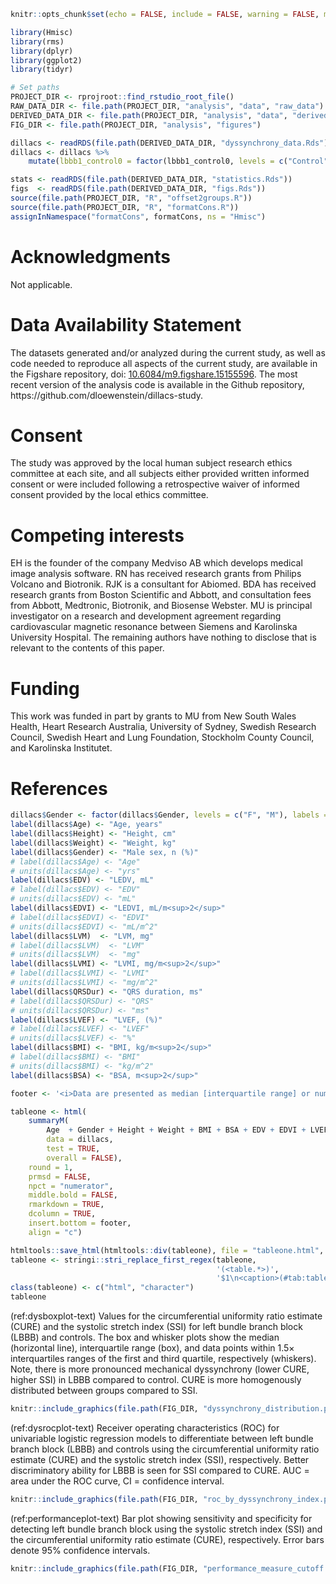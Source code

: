```r
knitr::opts_chunk$set(echo = FALSE, include = FALSE, warning = FALSE, message = FALSE)
```

```r
library(Hmisc)
library(rms)
library(dplyr)
library(ggplot2)
library(tidyr)
```

```r
# Set paths
PROJECT_DIR <- rprojroot::find_rstudio_root_file()
RAW_DATA_DIR <- file.path(PROJECT_DIR, "analysis", "data", "raw_data")
DERIVED_DATA_DIR <- file.path(PROJECT_DIR, "analysis", "data", "derived_data")
FIG_DIR <- file.path(PROJECT_DIR, "analysis", "figures")
```

```r
dillacs <- readRDS(file.path(DERIVED_DATA_DIR, "dyssynchrony_data.Rds"))
dillacs <- dillacs %>% 
    mutate(lbbb1_control0 = factor(lbbb1_control0, levels = c("Control", "LBBB")))

stats <- readRDS(file.path(DERIVED_DATA_DIR, "statistics.Rds"))
figs  <- readRDS(file.path(DERIVED_DATA_DIR, "figs.Rds"))
source(file.path(PROJECT_DIR, "R", "offset2groups.R"))
source(file.path(PROJECT_DIR, "R", "formatCons.R"))
assignInNamespace("formatCons", formatCons, ns = "Hmisc")
```

# Acknowledgments
Not applicable.

# Data Availability Statement
The datasets generated and/or analyzed during the current study, as well as code
needed to reproduce all aspects of the current study, are available in the
Figshare repository,
doi: [10.6084/m9.figshare.15155596](https://doi.org/10.6084/m9.figshare.15155596).
The most recent version of the analysis code is available in the Github
repository,
https://github.com/dloewenstein/dillacs-study.

# Consent
The study was approved by the local human subject research ethics
committee at each site, and all subjects either provided written informed
consent or were included following a retrospective waiver of informed
consent provided by the local ethics committee.

# Competing interests
EH is the founder of the company Medviso AB which develops medical image
analysis software. RN has received research grants from Philips Volcano and
Biotronik. RJK is a consultant for Abiomed. BDA has received research grants
from Boston Scientific and Abbott, and consultation fees from Abbott, Medtronic,
Biotronik, and Biosense Webster. MU is principal investigator on a research and
development agreement regarding cardiovascular magnetic resonance between
Siemens and Karolinska University Hospital. The remaining authors have nothing
to disclose that is relevant to the contents of this paper.

# Funding
This work was funded in part by grants to MU from New South Wales Health, Heart
Research Australia, University of Sydney, Swedish Research Council, Swedish
Heart and Lung Foundation, Stockholm County Council, and Karolinska Institutet.

# References

<div id="refs"></div>

\newpage

\FloatBarrier

```r
dillacs$Gender <- factor(dillacs$Gender, levels = c("F", "M"), labels = c("Female", "Male"))
label(dillacs$Age) <- "Age, years"
label(dillacs$Height) <- "Height, cm"
label(dillacs$Weight) <- "Weight, kg"
label(dillacs$Gender) <- "Male sex, n (%)"
# label(dillacs$Age) <- "Age"
# units(dillacs$Age) <- "yrs"
label(dillacs$EDV) <- "LEDV, mL"
# label(dillacs$EDV) <- "EDV"
# units(dillacs$EDV) <- "mL"
label(dillacs$EDVI) <- "LEDVI, mL/m<sup>2</sup>"
# label(dillacs$EDVI) <- "EDVI"
# units(dillacs$EDVI) <- "mL/m^2"
label(dillacs$LVM)  <- "LVM, mg"
# label(dillacs$LVM)  <- "LVM"
# units(dillacs$LVM)  <- "mg"
label(dillacs$LVMI) <- "LVMI, mg/m<sup>2</sup>"
# label(dillacs$LVMI) <- "LVMI"
# units(dillacs$LVMI) <- "mg/m^2"
label(dillacs$QRSDur) <- "QRS duration, ms"
# label(dillacs$QRSDur) <- "QRS"
# units(dillacs$QRSDur) <- "ms"
label(dillacs$LVEF) <- "LVEF, (%)"
# label(dillacs$LVEF) <- "LVEF"
# units(dillacs$LVEF) <- "%"
label(dillacs$BMI) <- "BMI, kg/m<sup>2</sup>"
# label(dillacs$BMI) <- "BMI"
# units(dillacs$BMI) <- "kg/m^2"
label(dillacs$BSA) <- "BSA, m<sup>2</sup>"

footer <- '<i>Data are presented as median [interquartile range] or numerator (percentage). LVEDV = left ventricular end-diastolic volume, LVEDVI = left ventricular end-diastolic volume index, LVM = left ventricular mass, LVMI = left ventricular mass index, LVEF = left ventricular ejection fraction, BMI = body mass index, BSA = body surface area. Tests used: Wilcoxon test; Pearson test.</i>'

tableone <- html(
    summaryM(
        Age  + Gender + Height + Weight + BMI + BSA + EDV + EDVI + LVEF + LVM + LVMI + QRSDur ~ lbbb1_control0, 
        data = dillacs, 
        test = TRUE, 
        overall = FALSE), 
    round = 1, 
    prmsd = FALSE,
    npct = "numerator",
    middle.bold = FALSE,
    rmarkdown = TRUE,
    dcolumn = TRUE,
    insert.bottom = footer,
    align = "c")

htmltools::save_html(htmltools::div(tableone), file = "tableone.html", libdir = "")
tableone <- stringi::stri_replace_first_regex(tableone,
                                              '(<table.*>)',
                                              '$1\n<caption>(#tab:tableone)</caption>')
class(tableone) <- c("html", "character")
tableone
```

\newpage

(ref:dysboxplot-text) Values for the circumferential uniformity ratio estimate (CURE) and the systolic stretch index (SSI) for left bundle branch block (LBBB) and controls. The box and whisker plots show the median (horizontal line),  interquartile range (box), and data points within $1.5 \times$ interquartiles ranges of the first and third quartile, respectively (whiskers). Note, there is more pronounced mechanical dyssynchrony (lower CURE, higher SSI) in LBBB compared to control. CURE is more homogenously distributed between groups compared to SSI.


```r
knitr::include_graphics(file.path(FIG_DIR, "dyssynchrony_distribution.png"))
```

(ref:dysrocplot-text) Receiver operating characteristics (ROC) for univariable logistic regression models to differentiate between left bundle branch block (LBBB) and controls using the circumferential uniformity ratio estimate (CURE) and the systolic stretch index (SSI), respectively. Better discriminatory ability for LBBB is seen for SSI compared to CURE. AUC = area under the ROC curve, CI = confidence interval.

```r
knitr::include_graphics(file.path(FIG_DIR, "roc_by_dyssynchrony_index.png"))
```


(ref:performanceplot-text) Bar plot showing sensitivity and specificity for detecting left bundle branch block using the systolic stretch index (SSI) and the circumferential uniformity ratio estimate (CURE), respectively. Error bars denote 95% confidence intervals.


```r
knitr::include_graphics(file.path(FIG_DIR, "performance_measure_cutoff.png"))
```